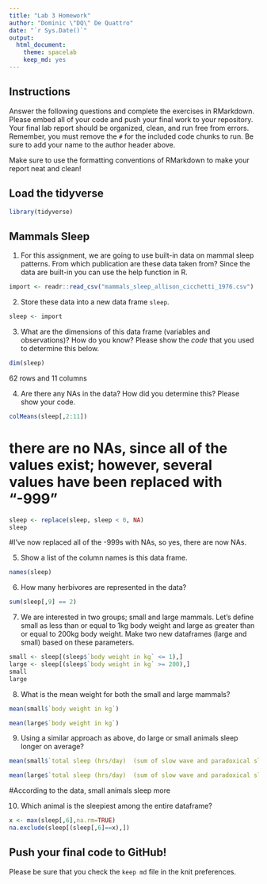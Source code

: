---
title: "Lab 3 Homework"
author: "Dominic \"DQ\" De Quattro"
date: "`r Sys.Date()`"
output:
  html_document: 
    theme: spacelab
    keep_md: yes
---

## Instructions
Answer the following questions and complete the exercises in RMarkdown. Please embed all of your code and push your final work to your repository. Your final lab report should be organized, clean, and run free from errors. Remember, you must remove the `#` for the included code chunks to run. Be sure to add your name to the author header above.  

Make sure to use the formatting conventions of RMarkdown to make your report neat and clean!  

## Load the tidyverse
```{r message=FALSE, warning=FALSE}
library(tidyverse)
```

## Mammals Sleep
1. For this assignment, we are going to use built-in data on mammal sleep patterns. From which publication are these data taken from? Since the data are built-in you can use the help function in R.
```{r}
import <- readr::read_csv("mammals_sleep_allison_cicchetti_1976.csv")
```

2. Store these data into a new data frame `sleep`.
```{r}
sleep <- import
```

3. What are the dimensions of this data frame (variables and observations)? How do you know? Please show the *code* that you used to determine this below.  
```{r}
dim(sleep)
```
62 rows and 11 columns


4. Are there any NAs in the data? How did you determine this? Please show your code.  
```{r}
colMeans(sleep[,2:11])
```
# there are no NAs, since all of the values exist; however, several values have been replaced with "-999"

```{r}
sleep <- replace(sleep, sleep < 0, NA) 
sleep
```
#I've now replaced all of the -999s with NAs, so yes, there are now NAs.


5. Show a list of the column names is this data frame.
```{r}
names(sleep)
```

6. How many herbivores are represented in the data?  
```{r}
sum(sleep[,9] == 2)
```

7. We are interested in two groups; small and large mammals. Let's define small as less than or equal to 1kg body weight and large as greater than or equal to 200kg body weight. Make two new dataframes (large and small) based on these parameters.
```{r}
small <- sleep[(sleep$`body weight in kg` <= 1),]
large <- sleep[(sleep$`body weight in kg` >= 200),]
small
large
```

8. What is the mean weight for both the small and large mammals?
```{r}
mean(small$`body weight in kg`)
```
```{r}
mean(large$`body weight in kg`)
```

9. Using a similar approach as above, do large or small animals sleep longer on average?  
```{r}
mean(small$`total sleep (hrs/day)  (sum of slow wave and paradoxical sleep)`)
```
```{r}
mean(large$`total sleep (hrs/day)  (sum of slow wave and paradoxical sleep)`,na.rm=TRUE)
```
#According to the data, small animals sleep more

10. Which animal is the sleepiest among the entire dataframe?
```{r}
x <- max(sleep[,6],na.rm=TRUE)
na.exclude(sleep[(sleep[,6]==x),])
```

## Push your final code to GitHub!
Please be sure that you check the `keep md` file in the knit preferences.   